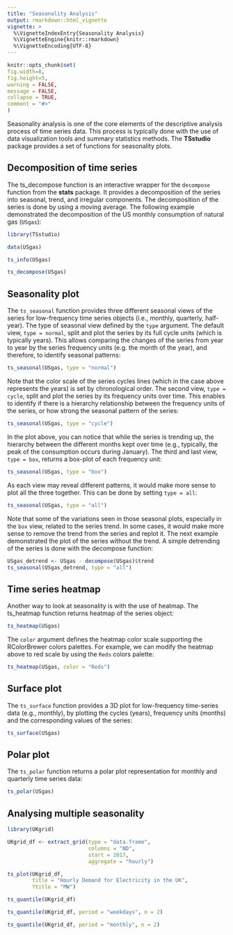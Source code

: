 ```yaml
---
title: "Seasonality Analysis"
output: rmarkdown::html_vignette
vignette: >
  %\VignetteIndexEntry{Seasonality Analysis}
  %\VignetteEngine{knitr::rmarkdown}
  %\VignetteEncoding{UTF-8}
---
```


```r
knitr::opts_chunk$set(
fig.width=8, 
fig.height=5,
warning = FALSE, 
message = FALSE,
collapse = TRUE,
comment = "#>"
)
```


Seasonality analysis is one of the core elements of the descriptive analysis process of time series data. This process is typically done with the use of data visualization tools and summary statistics methods. The **TSstudio** package provides a set of functions for seasonality plots.

## Decomposition of time series

The ts_decompose function is an interactive wrapper for the `decompose` function from the **stats** package. It provides a decomposition of the series into seasonal, trend, and irregular components. The decomposition of the series is done by using a moving average.  The following example demonstrated the decomposition of the US monthly consumption of natural gas (`USgas`):

```r
library(TSstudio)

data(USgas)

ts_info(USgas)

ts_decompose(USgas)
```


## Seasonality plot

The `ts_seasonal` function provides three different seasonal views of the series for low-frequency time series objects (i.e., monthly, quarterly, half-year). The type of seasonal view defined by the `type` argument. The default view, `type = normal`, split and plot the series by its full cycle units (which is typically years). This allows comparing the changes of the series from year to year by the series frequency units (e.g. the month of the year), and therefore, to identify seasonal patterns:

```r
ts_seasonal(USgas, type = "normal")
```

Note that the color scale of the series cycles lines (which in the case above represents the years) is set by chronological order. The second view, `type = cycle`, split and plot the series by its frequency units over time. This enables to identify if there is a hierarchy relationship between the frequency units of the series, or how strong the seasonal pattern of the series:

```r
ts_seasonal(USgas, type = "cycle")
```

In the plot above, you can notice that while the series is trending up, the hierarchy between the different months kept over time (e.g., typically, the peak of the consumption occurs during January). The third and last view, `type = box`, returns a box-plot of each frequency unit:

```r
ts_seasonal(USgas, type = "box")
```

As each view may reveal different patterns, it would make more sense to plot all the three together. This can be done by setting `type = all`:

```r
ts_seasonal(USgas, type = "all")
```

Note that some of the variations seen in those seasonal plots, especially in the `box` view,  related to the series trend. In some cases, it would make more sense to remove the trend from the series and replot it. The next example demonstrated the plot of the series without the trend. A simple detrending of the series is done with the decompose function:

```r
USgas_detrend <- USgas - decompose(USgas)$trend
ts_seasonal(USgas_detrend, type = "all")
```


## Time series heatmap

Another way to look at seasonality is with the use of heatmap. The ts_heatmap function returns heatmap of the series object:

```r
ts_heatmap(USgas)
```

The `color` argument defines the heatmap color scale supporting the RColorBrewer colors palettes. For example, we can modify the heatmap above to red scale by using the `Reds` colors palette:

```r
ts_heatmap(USgas, color = "Reds")
```

## Surface plot

The `ts_surface` function provides a 3D plot for low-frequency time-series data (e.g., monthly), by plotting the cycles (years), frequency units (months) and the corresponding values of the series:

```r
ts_surface(USgas)
```


## Polar plot

The `ts_polar` function returns a polar plot representation for monthly and quarterly time series data:

```r
ts_polar(USgas)
```


## Analysing multiple seasonality



```r
library(UKgrid)

UKgrid_df <- extract_grid(type = "data.frame", 
                          columns = "ND",
                          start = 2017,
                          aggregate = "hourly")

ts_plot(UKgrid_df,
        title = "Hourly Demand for Electricity in the UK",
        Ytitle = "MW")
```




```r
ts_quantile(UKgrid_df)
```



```r
ts_quantile(UKgrid_df, period = "weekdays", n = 2)
```

```r
ts_quantile(UKgrid_df, period = "monthly", n = 2)
```

